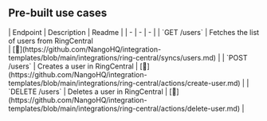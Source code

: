 
## Pre-built use cases

<AccordionGroup>


<Accordion title="Users">
| Endpoint | Description | Readme |
| - | - | - |
| `GET /users` | Fetches the list of users from RingCentral<br /> | [🔗](https://github.com/NangoHQ/integration-templates/blob/main/integrations/ring-central/syncs/users.md) |
| `POST /users` | Creates a user in RingCentral | [🔗](https://github.com/NangoHQ/integration-templates/blob/main/integrations/ring-central/actions/create-user.md) |
| `DELETE /users` | Deletes a user in RingCentral | [🔗](https://github.com/NangoHQ/integration-templates/blob/main/integrations/ring-central/actions/delete-user.md) |
</Accordion>

</AccordionGroup>

